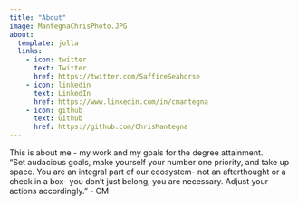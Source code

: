 ```yaml
---
title: "About"
image: MantegnaChrisPhoto.JPG
about:
  template: jolla
  links:
    - icon: twitter
      text: Twitter
      href: https://twitter.com/SaffireSeahorse
    - icon: linkedin
      text: LinkedIn
      href: https://www.linkedin.com/in/cmantegna
    - icon: github
      text: Github
      href: https://github.com/ChrisMantegna
---
```


This is about me - my work and my goals for the degree attainment.  
"Set audacious goals, make yourself your number one priority, and take up space. You are an integral part of our ecosystem- not an afterthought or a check in a box- you don't just belong, you are necessary. Adjust your actions accordingly." - CM 
